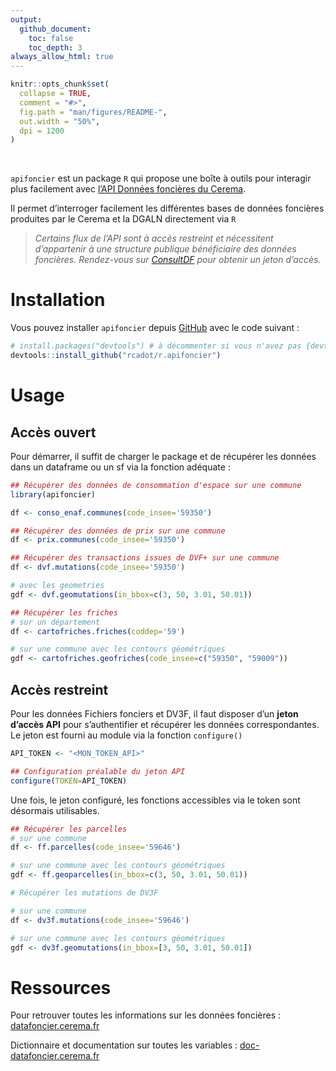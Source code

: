 ```yaml
---
output:
  github_document:
    toc: false
    toc_depth: 3
always_allow_html: true
---
```


<!-- README.md is generated from README.Rmd. Please edit that file -->

```r
knitr::opts_chunk$set(
  collapse = TRUE,
  comment = "#>",
  fig.path = "man/figures/README-",
  out.width = "50%",
  dpi = 1200
)
```

 
 

`apifoncier` est un package `R` qui propose une boîte à outils pour interagir plus facilement avec [l’API Données foncières du Cerema](https://apidf-preprod.cerema.fr/).

Il permet d’interroger facilement les différentes bases de données foncières produites par le Cerema et la DGALN directement via `R`




> *Certains flux de l’API sont à accès restreint et nécessitent d’appartenir à une structure publique bénéficiaire des données foncières. Rendez-vous sur [ConsultDF](https://consultdf.cerema.fr/consultdf/services/apidf) pour obtenir un jeton d’accès.*


# Installation

Vous pouvez installer `apifoncier` depuis [GitHub](https://github.com/) avec le code suivant :

``` r
# install.packages("devtools") # à décommenter si vous n'avez pas {devtools} d'installé
devtools::install_github("rcadot/r.apifoncier")
```

# Usage

## Accès ouvert

Pour démarrer, il suffit de charger le package et de récupérer les données dans un dataframe ou un sf via la fonction adéquate :


```r
## Récupérer des données de consommation d'espace sur une commune
library(apifoncier)

df <- conso_enaf.communes(code_insee='59350')
```


```r
## Récupérer des données de prix sur une commune
df <- prix.communes(code_insee='59350')
```


```r
## Récupérer des transactions issues de DVF+ sur une commune
df <- dvf.mutations(code_insee='59350')

# avec les geometries
gdf <- dvf.geomutations(in_bbox=c(3, 50, 3.01, 50.01))
```

```r
## Récupérer les friches
# sur un département
df <- cartofriches.friches(coddep='59')

# sur une commune avec les contours géométriques
gdf <- cartofriches.geofriches(code_insee=c("59350", "59009"))
```


## Accès restreint

Pour les données Fichiers fonciers et DV3F, il faut disposer d’un **jeton d’accès API** pour s’authentifier et récupérer les données correspondantes. Le jeton est fourni au module via la fonction `configure()`


```r
API_TOKEN <- "<MON_TOKEN_API>"

## Configuration préalable du jeton API
configure(TOKEN=API_TOKEN)
```

Une fois, le jeton configuré, les fonctions accessibles via le token sont désormais utilisables.

```r
## Récupérer les parcelles
# sur une commune
df <- ff.parcelles(code_insee='59646')

# sur une commune avec les contours géométriques
gdf <- ff.geoparcelles(in_bbox=c(3, 50, 3.01, 50.01))
```

```r
# Récupérer les mutations de DV3F

# sur une commune
df <- dv3f.mutations(code_insee='59646')

# sur une commune avec les contours géométriques
gdf <- dv3f.geomutations(in_bbox=[3, 50, 3.01, 50.01])
```

# Ressources

Pour retrouver toutes les informations sur les données foncières : [datafoncier.cerema.fr](https://datafoncier.cerema.fr/)

Dictionnaire et documentation sur toutes les variables : [doc-datafoncier.cerema.fr](doc-datafoncier.cerema.fr)

